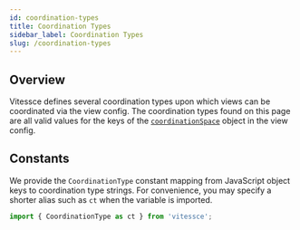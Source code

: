 ```yaml
---
id: coordination-types
title: Coordination Types
sidebar_label: Coordination Types
slug: /coordination-types
---
```


## Overview

Vitessce defines several coordination types upon which views can be coordinated via the view config. The coordination types found on this page are all valid values for the keys of the [`coordinationSpace`](/docs/view-config-json/index.html#coordinationspace) object in the view config.

<AutogeneratedCoordinationTypes/>

## Constants

We provide the `CoordinationType` constant mapping from JavaScript object keys to coordination type strings.
For convenience, you may specify a shorter alias such as `ct` when the variable is imported.

```js {7-11}
import { CoordinationType as ct } from 'vitessce';
```

<AutogeneratedCoordinationTypeConstant/>